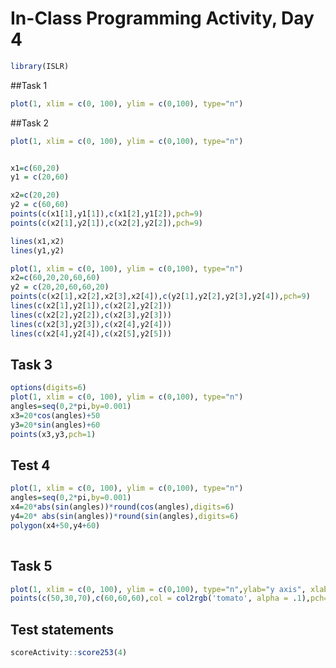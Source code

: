 # In-Class Programming Activity, Day 4
```r
library(ISLR)
```

##Task 1
```r
plot(1, xlim = c(0, 100), ylim = c(0,100), type="n")
```

##Task 2
```r
plot(1, xlim = c(0, 100), ylim = c(0,100), type="n")


x1=c(60,20)
y1 = c(20,60)

x2=c(20,20)
y2 = c(60,60)
points(c(x1[1],y1[1]),c(x1[2],y1[2]),pch=9)
points(c(x2[1],y2[1]),c(x2[2],y2[2]),pch=9)

lines(x1,x2)
lines(y1,y2)

plot(1, xlim = c(0, 100), ylim = c(0,100), type="n")
x2=c(60,20,20,60,60)
y2 = c(20,20,60,60,20)
points(c(x2[1],x2[2],x2[3],x2[4]),c(y2[1],y2[2],y2[3],y2[4]),pch=9)
lines(c(x2[1],y2[1]),c(x2[2],y2[2]))
lines(c(x2[2],y2[2]),c(x2[3],y2[3]))
lines(c(x2[3],y2[3]),c(x2[4],y2[4]))
lines(c(x2[4],y2[4]),c(x2[5],y2[5]))

```

## Task 3
```r
options(digits=6)
plot(1, xlim = c(0, 100), ylim = c(0,100), type="n")
angles=seq(0,2*pi,by=0.001)
x3=20*cos(angles)+50
y3=20*sin(angles)+60
points(x3,y3,pch=1)
```

## Test 4
```r
plot(1, xlim = c(0, 100), ylim = c(0,100), type="n")
angles=seq(0,2*pi,by=0.001)
x4=20*abs(sin(angles))*round(cos(angles),digits=6)
y4=20* abs(sin(angles))*round(sin(angles),digits=6)
polygon(x4+50,y4+60)
       
```

## Task 5
```r
plot(1, xlim = c(0, 100), ylim = c(0,100), type="n",ylab="y axis", xlab="x axis",xaxt ="n")
points(c(50,30,70),c(60,60,60),col = col2rgb('tomato', alpha = .1),pch=4)

```
## Test statements

```r
scoreActivity::score253(4)
```